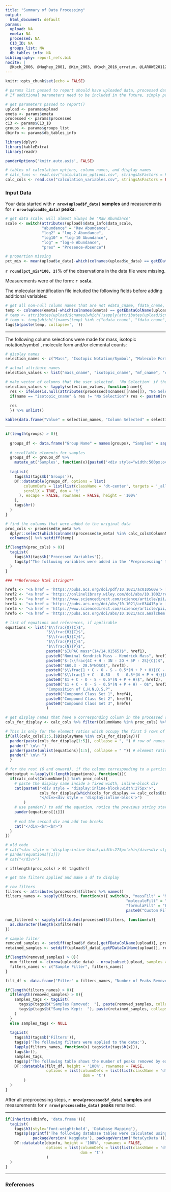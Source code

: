 ```yaml
---
title: "Summary of Data Processing"
output: 
  html_document: default
params:
  upload: NA
  emeta: NA
  processed: NA
  C13_ID: NA
  groups_list: NA
  db_tables_info: NA
bibliography: report_refs.bib
nocite: |
  @Koch_2006, @Hughey_2001, @Kim_2003, @Koch_2016_erratum, @LAROWE20112030, @Rivas_Ubach_2018, @BAILEY2017133
---
```

<!-- For testing using postmortem objects: -->
<!-- report(revals_postmortem$uploaded_data, revals_postmortem$peakData2, emeta, output_file = 'testreport', C13_ID = '1', groups_list = revals_postmortem$groups_list, db_tables_info = tables_postmortem$saved_db_info) -->

```r
knitr::opts_chunk$set(echo = FALSE)

# params list passed to report should have uploaded data, processed data, and the identifier for c13.
# If additional parameters need to be included in the future, simply pass them to report() as a named element of the 'params' argument, then access them in this file using params$<newvaluename>

# get parameters passed to report()
upload <- params$upload
emeta <- params$emeta
processed <- params$processed
c13 <- params$C13_ID
groups <- params$groups_list
dbinfo <- params$db_tables_info

library(dplyr)
library(kableExtra)
library(readr)

panderOptions('knitr.auto.asis', FALSE)

# tables of calculation options, column names, and display names
# calc_funs <- read.csv("calculation_options.csv", stringsAsFactors = FALSE)
calc_cols <- read.csv("calculation_variables.csv", stringsAsFactors = FALSE)
```

### **Input Data**

Your data started with **`r nrow(upload$f_data)` samples** and measurements for **`r nrow(upload$e_data)` peaks**.

```r
# get data scale: will almost always be 'Raw Abundance'
scale <- switch(attributes(upload)$data_info$data_scale,
                "abundance" = "Raw Abundance",
                "log2" = "log-2 Abundance",
                "log10" = "log-10 Abundance",
                "log" = "log-e Abundance",
                "pres" = "Presence-Absence")

# proportion missing
pct_mis <- mean(upload$e_data[-which(colnames(upload$e_data) == getEDataColName(upload))] == 0)
```

**`r round(pct_mis*100, 2)`**% of the observations in the data file were missing.

Measurements were of the form:  **`r scale`**. 

The molecular identification file included the following fields before adding additional variables: 

```r
# get all non-null column names that are not edata_cname, fdata_cname, mass_cname
temp <- colnames(emeta[-which(colnames(emeta) == getEDataColName(upload))])
# temp <- attributes(upload)$cnames[which(!sapply(attributes(upload)$cnames, is.null))]
# temp <- temp[which(!(names(temp) %in% c("edata_cname", "fdata_cname", "mass_cname")))]
tags$b(paste(temp, collapse=', '))
```

****

The following column selections were made for mass, isotopic notation/symbol , molecule form and/or elemental counts:

```r
# display names
selection_names <- c("Mass", "Isotopic Notation/Symbol", "Molecule Formula", "Carbon", "Hydrogen", "Oxygen", "Nitrogen", "Phosphorus")

# actual attribute names
selection_values <- list("mass_cname", "isotopic_cname", "mf_cname", "c_cname", "h_cname", "o_cname", "n_cname", "p_cname")

# make vector of columns that the user selected.  'No Selection' if they didnt make a selection
selection_values <- lapply(selection_values, function(name){
  res <- ifelse(is.null(attributes(processed)$cnames[[name]]), "No Selection", attributes(processed)$cnames[[name]])
  if(name == "isotopic_cname" & res != "No Selection") res <- paste0(res, " : ", c13)
  
  res
  }) %>% unlist()

kable(data.frame("Value" = selection_names, "Column Selected" = selection_values), align = c("l", "c"))
```

****

```r
if(length(groups) > 0){
  
  groups_df <- data.frame("Group Name" = names(groups), "Samples" = sapply(groups, paste, collapse = '&nbsp|&nbsp'), check.names = FALSE)
  
  # scrollable elements for samples
  groups_df <- groups_df %>% 
    mutate_at('Samples', function(x){paste0('<div style="width:500px;overflow-x:auto;display:inline-block;">', x, '</div>')})
  
  tagList(
    tags$h3(tags$b('Groups')),
    DT::datatable(groups_df, options = list(
        columnDefs = list(list(className = 'dt-center', targets = '_all')),
        scrollX = TRUE, dom = 't'
      ), escape = FALSE, rownames = FALSE, height = '100%'
    ),
    tags$hr()
  )
}
```


```r
# find the columns that were added to the original data
proc_cols <- processed$e_meta %>% 
  dplyr::select(which(colnames(processed$e_meta) %in% calc_cols$ColumnName)) %>% 
  colnames() %>% setdiff(temp)

if(length(proc_cols) > 0){
  tagList(
    tags$h3(tags$b('Processed Variables')),
    tags$p("The following variables were added in the 'Preprocessing' tab:")
  )
}

### **Reference html strings**

href1 <- "<a href = 'https://pubs.acs.org/doi/pdf/10.1021/ac010560w'> [Hughey et al., 2001]</a>"
href2 <- "<a href = 'https://onlinelibrary.wiley.com/doi/abs/10.1002/rcm.2386'> [Koch & Dittmar, 2006]</a><a href = 'https://onlinelibrary.wiley.com/doi/full/10.1002/rcm.7433'> | [Erratum]</a>"
href3 <- "<a href = 'https://www.sciencedirect.com/science/article/pii/S0016703711000378'> [LaRowe & Van Cappellen, 2011]</a>"
href4 <- "<a href = 'https://pubs.acs.org/doi/abs/10.1021/ac034415p'> [Kim et al., 2003]</a>"
href5 <- "<a href = 'https://www.sciencedirect.com/science/article/pii/S0038071716306447'> [Bailey et al., 2017]</a>"
href6 <- "<a href = 'https://pubs.acs.org/doi/abs/10.1021/acs.analchem.8b00529'> [Rivas-Ubach et al., 2018]</a>"

# list of equations and references, if applicable
equations <- list("$\\frac{O}{C}$", 
                  "$\\frac{H}{C}$", 
                  "$\\frac{N}{C}$", 
                  "$\\frac{P}{C}$", 
                  "$\\frac{N}{P}$",
                  paste0("$IUPAC mass*(14/14.01565)$", href1), 
                  paste0("Nominal Kendrick Mass - Kendrick Mass", href1), 
                  paste0("$-(\\frac{4C + H - 3N - 2O + 5P - 2S}{C})$", href2),
                  paste0("$60.3 - 28.5*NOSC$", href3), 
                  paste0("$\\frac{1 + C - O - S - 0.5*(N + P + H)}{C - O - S - N - P}$", href2), 
                  paste0("$\\frac{1 + C - 0.5O - S - 0.5*(N + P + H)}{C - 0.5*O - S - N - P}$", href2),
                  paste0("$1 + C - O - S - 0.5*(N + P + H)$", href2), 
                  paste0("$1 + C - O - S - 0.5*(N + P + H) - O$", href2), 
                  "Composition of C,H,N,O,S,P",
                  paste0("Compound Class Set 1", href4),
                  paste0("Compound Class Set 2", href5),
                  paste0("Compound Class Set 3", href6)
                  )
```

```r
# get display names that have a corresponding column in the processed columns
cols_for_display <- calc_cols %>% filter(ColumnName %in% proc_cols) %>% purrr::pluck("DisplayName")

# This is only for the element ratios which occupy the first 5 rows of the calculated columns table.
if(all(calc_cols[1:5,]$DisplayName %in% cols_for_display)){
  pander(paste(cols_for_display[1:5]), collapse = ", ") # row of names for element ratios
  pander(" \n\n ")
  pander(paste(unlist(equations)[1:5], collapse = " ")) # element ratios as actual math-mode ratio
  pander(" \n\n ")
  }

# for the rest (6 and onward), if the column corresponding to a particular equation is present in the calculated columns, paste an html string:
dontoutput <-lapply(6:length(equations), function(i){
  if(calc_cols$ColumnName[i] %in% proc_cols){
    # paste the display name inside a fixed width, inline-block div
    cat(paste0("<div style = 'display:inline-block;width:275px'>",
               cols_for_display[which(cols_for_display == calc_cols$DisplayName[i])],
               "</div><div style = 'display:inline-block'>")
        )
    # use pander() to add the equation, notice the previous string started another inline-block div
    pander(equations[[i]])
    
    # end the second div and add two breaks
    cat("</div><br><br>")
  }
})

# old code
# cat("<div style = 'display:inline-block;width:275px'>hi</div><div style = 'display:inline-block'>")
# pander(equations[[1]])
# cat("</div>")
```

`r if(length(proc_cols) > 0) tags$hr()`

```r
# get the filters applied and make a df to display

# row filters
filters <- attributes(processed)$filters %>% names()
filters_names <- sapply(filters, function(x){ switch(x, "massFilt" = "Mass Filter", 
                                                     "moleculeFilt" = "Molecule Filter", 
                                                     "formulaFilt" = "Elemental Formula Filter", 
                                                     paste0("Custom Filter on column: ", gsub("emetaFilt_", "", x)))})

num_filtered <- sapply(attributes(processed)$filters, function(x){
  as.character(length(x$filtered))
})

# sample filter
removed_samples <- setdiff(upload$f_data[,getFDataColName(upload)], processed$f_data[,getFDataColName(processed)])
retained_samples <- setdiff(upload$f_data[,getFDataColName(upload)], removed_samples)

if(length(removed_samples) > 0){
  num_filtered <- c(nrow(upload$e_data) - nrow(subset(upload, samples = retained_samples, check_rows = TRUE)$e_data), num_filtered)
  filters_names <- c("Sample Filter", filters_names)
}

filt_df <- data.frame("Filter" = filters_names, "Number of Peaks Removed" = num_filtered, row.names = NULL, check.names = FALSE)
```

```r
if(length(filters_names) > 0){
  if(length(removed_samples) > 0){
    samples_tags <- tagList(
      tags$p(tags$b("Samples Removed:  "), paste(removed_samples, collapse = ", ")),
      tags$p(tags$b("Samples Kept:  "), paste(retained_samples, collapse = ", "))
    ) 
  }
  else samples_tags <- NULL
  
  tagList(
    tags$h3(tags$b('Filters')),
    tags$p('The following filters were applied to the data:'),
    lapply(filters_names, function(x) tags$div(tags$b(x))),
    tags$br(),
    samples_tags,
    tags$p("The following table shows the number of peaks removed by each filter. Filters are applied *in order* from top to bottom, i.e. 'Peaks Removed' for any given filter is the peaks removed after previous filters have already been applied."),
    DT::datatable(filt_df, height = '100%', rownames = FALSE,
                  options = list(columnDefs = list(list(className = 'dt-center', targets = '_all')),
                                  dom = 't')
        )
  )
}

```

After all preprocessing steps, **`r nrow(processed$f_data)` samples** and measurements for **`r nrow(processed$e_data)` peaks** remained.

***

```r
if(inherits(dbinfo, 'data.frame')){
  tagList(
    tags$h3(style='font-weight:bold', 'Database Mapping'),
    tags$p(sprintf('The following database tables were calculated using KeggData version %s and MetaCycData version %s', 
            packageVersion('KeggData'), packageVersion('MetaCycData'))),
    DT::datatable(dbinfo, height = '100%', rownames = FALSE, 
                  options = list(columnDefs = list(list(className = 'dt-center', targets = '_all')),
                                 dom = 't')
                  )
  )
}
```


***

### **References**
<!-- <div id = 'refs'></div> -->
<!-- $(1)$ [Hughey et al., 2001](https://pubs.acs.org/doi/pdf/10.1021/ac010560w) -->

<!-- $(2)$ [Koch \& Dittmar, 2006](https://onlinelibrary.wiley.com/doi/abs/10.1002/rcm.2386) | [Erratum](https://onlinelibrary.wiley.com/doi/full/10.1002/rcm.7433) -->

<!-- $(3)$ [LaRowe \& Van Cappellen, 2011](https://www.sciencedirect.com/science/article/pii/S0016703711000378) -->

<!-- $(4)$ [Kim et al., 2003](https://pubs.acs.org/doi/abs/10.1021/ac034415p) -->

<!-- $(5)$ [Bailey et al., 2017](https://www.sciencedirect.com/science/article/pii/S0038071716306447) -->

<!-- $(6)$ [Rivas-Ubach et al., 2018](https://pubs.acs.org/doi/abs/10.1021/acs.analchem.8b00529) -->


